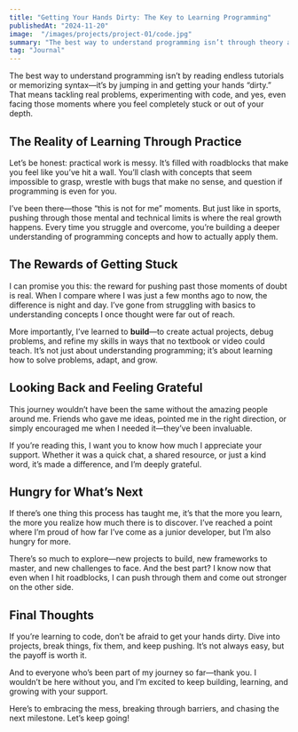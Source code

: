 ```yaml
---
title: "Getting Your Hands Dirty: The Key to Learning Programming"
publishedAt: "2024-11-20"
image:  "/images/projects/project-01/code.jpg"
summary: "The best way to understand programming isn’t through theory alone—it’s by diving in, making mistakes, and building real projects."
tag: "Journal"
---
```


The best way to understand programming isn’t by reading endless tutorials or memorizing syntax—it’s by jumping in and getting your hands “dirty.” That means tackling real problems, experimenting with code, and yes, even facing those moments where you feel completely stuck or out of your depth.  

## The Reality of Learning Through Practice

Let’s be honest: practical work is messy. It’s filled with roadblocks that make you feel like you’ve hit a wall. You’ll clash with concepts that seem impossible to grasp, wrestle with bugs that make no sense, and question if programming is even for you.  

I’ve been there—those “this is not for me” moments. But just like in sports, pushing through those mental and technical limits is where the real growth happens. Every time you struggle and overcome, you’re building a deeper understanding of programming concepts and how to actually apply them.  

## The Rewards of Getting Stuck

I can promise you this: the reward for pushing past those moments of doubt is real. When I compare where I was just a few months ago to now, the difference is night and day. I’ve gone from struggling with basics to understanding concepts I once thought were far out of reach.  

More importantly, I’ve learned to **build**—to create actual projects, debug problems, and refine my skills in ways that no textbook or video could teach. It’s not just about understanding programming; it’s about learning how to solve problems, adapt, and grow.

## Looking Back and Feeling Grateful

This journey wouldn’t have been the same without the amazing people around me. Friends who gave me ideas, pointed me in the right direction, or simply encouraged me when I needed it—they’ve been invaluable.  

If you’re reading this, I want you to know how much I appreciate your support. Whether it was a quick chat, a shared resource, or just a kind word, it’s made a difference, and I’m deeply grateful.

## Hungry for What’s Next

If there’s one thing this process has taught me, it’s that the more you learn, the more you realize how much there is to discover. I’ve reached a point where I’m proud of how far I’ve come as a junior developer, but I’m also hungry for more.  

There’s so much to explore—new projects to build, new frameworks to master, and new challenges to face. And the best part? I know now that even when I hit roadblocks, I can push through them and come out stronger on the other side.

## Final Thoughts

If you’re learning to code, don’t be afraid to get your hands dirty. Dive into projects, break things, fix them, and keep pushing. It’s not always easy, but the payoff is worth it.  

And to everyone who’s been part of my journey so far—thank you. I wouldn’t be here without you, and I’m excited to keep building, learning, and growing with your support.

Here’s to embracing the mess, breaking through barriers, and chasing the next milestone. Let’s keep going!
